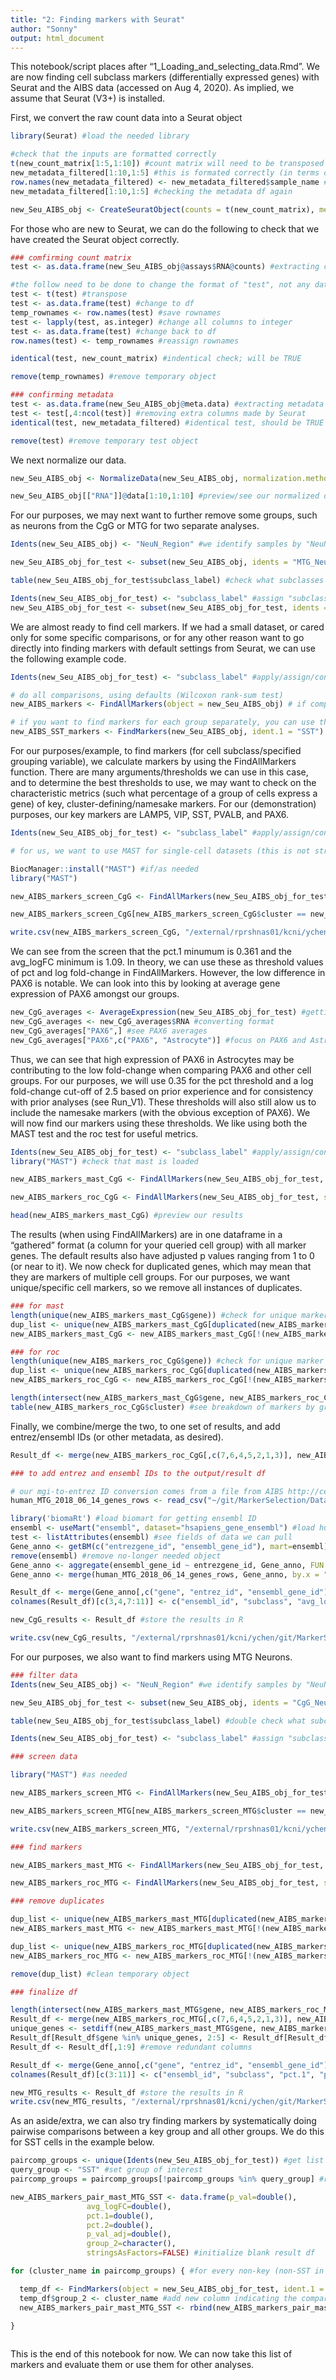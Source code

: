 ```yaml
---
title: "2: Finding markers with Seurat"
author: "Sonny"
output: html_document
---
```


This notebook/script places after "1_Loading_and_selecting_data.Rmd". We are now finding cell subclass markers (differentially expressed genes) with Seurat and the AIBS data (accessed on Aug 4, 2020). As implied, we assume that Seurat (V3+) is installed.

First, we convert the raw count data into a Seurat object

```r

library(Seurat) #load the needed library

#check that the inputs are formatted correctly
t(new_count_matrix[1:5,1:10]) #count matrix will need to be transposed for Seurat
new_metadata_filtered[1:10,1:5] #this is formated correctly (in terms of rows and columns) but will set rownames just in case
row.names(new_metadata_filtered) <- new_metadata_filtered$sample_name #setting row names to sample names
new_metadata_filtered[1:10,1:5] #checking the metadata df again

new_Seu_AIBS_obj <- CreateSeuratObject(counts = t(new_count_matrix), meta.data = new_metadata_filtered) #this creates the Seurat object from our data

```

For those who are new to Seurat, we can do the following to check that we have created the Seurat object correctly.

```r
### comfirming count matrix
test <- as.data.frame(new_Seu_AIBS_obj@assays$RNA@counts) #extracting count matrix from Seurat object

#the follow need to be done to change the format of "test", not any data within it; this will allow us to use "identical" to compare "test" and the original count data in new_count_matrix
test <- t(test) #transpose
test <- as.data.frame(test) #change to df
temp_rownames <- row.names(test) #save rownames
test <- lapply(test, as.integer) #change all columns to integer
test <- as.data.frame(test) #change back to df
row.names(test) <- temp_rownames #reassign rownames

identical(test, new_count_matrix) #indentical check; will be TRUE

remove(temp_rownames) #remove temporary object

### confirming metadata
test <- as.data.frame(new_Seu_AIBS_obj@meta.data) #extracting metadata from Seurat object
test <- test[,4:ncol(test)] #removing extra columns made by Seurat
identical(test, new_metadata_filtered) #identical test, should be TRUE

remove(test) #remove temporary test object

```

We next normalize our data.

```r

new_Seu_AIBS_obj <- NormalizeData(new_Seu_AIBS_obj, normalization.method = "LogNormalize", scale.factor = 1000000)

new_Seu_AIBS_obj[["RNA"]]@data[1:10,1:10] #preview/see our normalized data

```

For our purposes, we may next want to further remove some groups, such as neurons from the CgG or MTG for two separate analyses.

```r

Idents(new_Seu_AIBS_obj) <- "NeuN_Region" #we identify samples by "NeuN_Region", which we made befire in 1_Loading_and_selecting_data.Rmd to make it easy for us to remove neurons from MTG/CgG later

new_Seu_AIBS_obj_for_test <- subset(new_Seu_AIBS_obj, idents = "MTG_Neuronal", invert = TRUE) #remove "MTG_Neuronal" cells

table(new_Seu_AIBS_obj_for_test$subclass_label) #check what subclasses we have

Idents(new_Seu_AIBS_obj_for_test) <- "subclass_label" #assign "subclass_label" as the key grouping variable now
new_Seu_AIBS_obj_for_test <- subset(new_Seu_AIBS_obj_for_test, idents = "L4 IT", invert = TRUE) #remove "L4 IT" cell since there is an N of 1

```

We are almost ready to find cell markers. If we had a small dataset, or cared only for some specific comparisons, or for any other reason want to go directly into finding markers with default settings from Seurat, we can use the following example code.

```r

Idents(new_Seu_AIBS_obj_for_test) <- "subclass_label" #apply/assign/confirm our identity labels of interest to cells, if not already done so

# do all comparisons, using defaults (Wilcoxon rank-sum test)
new_AIBS_markers <- FindAllMarkers(object = new_Seu_AIBS_obj) # if computational resources/time is not an issue, we can run this using all default settings; this is not run for the generation of this notbook

# if you want to find markers for each group separately, you can use the example code below:
new_AIBS_SST_markers <- FindMarkers(new_Seu_AIBS_obj, ident.1 = "SST") #this is not run for the generation of this notbook


```

For our purposes/example, to find markers (for cell subclass/specified grouping variable), we calculate markers by using the FindAllMarkers function. There are many arguments/thresholds we can use in this case, and to determine the best thresholds to use, we may want to check on the characteristic metrics (such what percentage of a group of cells express a gene) of key, cluster-defining/namesake markers. For our (demonstration) purposes, our key markers are LAMP5, VIP, SST, PVALB, and PAX6.

```r

Idents(new_Seu_AIBS_obj_for_test) <- "subclass_label" #apply/assign/confirm our identity labels of interest to cells, if not already done so

# for us, we want to use MAST for single-cell datasets (this is not strictly necessary for the screening step, but will be what we ultimately use to find markers)

BiocManager::install("MAST") #if/as needed
library("MAST")

new_AIBS_markers_screen_CgG <- FindAllMarkers(new_Seu_AIBS_obj_for_test, slot = "data", logfc.threshold = .1, min.pct = .1, only.pos = TRUE, return.thresh = .05, test.use = "MAST") # we use this as a dummy run; we don't care about these results per se, but rather the fold-changes and detected percentages of key markers in their cannonical groups (e.g: SST in SST cluster) 

new_AIBS_markers_screen_CgG[new_AIBS_markers_screen_CgG$cluster == new_AIBS_markers_screen_CgG$gene,] #see namesake gene's fc and pct

write.csv(new_AIBS_markers_screen_CgG, "/external/rprshnas01/kcni/ychen/git/MarkerSelection/Data/Outputs/new_screen_CgG_results.csv") #save screen results

```

We can see from the screen that the pct.1 minumum is 0.361 and the avg_logFC minimum is 1.09. In theory, we can use these as threshold values of pct and log fold-change in FindAllMarkers. However, the low difference in PAX6 is notable. We can look into this by looking at average gene expression of PAX6 amongst our groups.

```r

new_CgG_averages <- AverageExpression(new_Seu_AIBS_obj_for_test) #getting averages
new_CgG_averages <- new_CgG_averages$RNA #converting format
new_CgG_averages["PAX6",] #see PAX6 averages
new_CgG_averages["PAX6",c("PAX6", "Astrocyte")] #focus on PAX6 and Astrocyte

```

Thus, we can see that high expression of PAX6 in Astrocytes may be contributing to the low fold-change when comparing PAX6 and other cell groups. For our purposes, we will use 0.35 for the pct threshold and a log fold-change cut-off of 2.5 based on prior experience and for consistency with prior analyses (see Run_V1). These thresholds will also still alow us to include the namesake markers (with the obvious exception of PAX6). We will now find our markers using these thresholds. We like using both the MAST test and the roc test for useful metrics.

```r

Idents(new_Seu_AIBS_obj_for_test) <- "subclass_label" #apply/assign/confirm our identity labels of interest to cells, if not already done so
library("MAST") #check that mast is loaded

new_AIBS_markers_mast_CgG <- FindAllMarkers(new_Seu_AIBS_obj_for_test, slot = "data", logfc.threshold = 2.5, min.pct = .35, only.pos = TRUE, return.thresh = .05, test.use = "MAST") #find markers

new_AIBS_markers_roc_CgG <- FindAllMarkers(new_Seu_AIBS_obj_for_test, slot = "data", logfc.threshold = 2.5, min.pct = .35, only.pos = TRUE, return.thresh = .05, test.use = "roc") #find markers using roc

head(new_AIBS_markers_mast_CgG) #preview our results

```

The results (when using FindAllMarkers) are in one dataframe in a "gathered" format (a column for your queried cell group) with all marker genes. The default results also have adjusted p values ranging from 1 to 0 (or near to it). We now check for duplicated genes, which may mean that they are markers of multiple cell groups. For our purposes, we want unique/specific cell markers, so we remove all instances of duplicates.

```r

### for mast
length(unique(new_AIBS_markers_mast_CgG$gene)) #check for unique marker genes
dup_list <- unique(new_AIBS_markers_mast_CgG[duplicated(new_AIBS_markers_mast_CgG$gene),"gene"]) #list of duplicated genes
new_AIBS_markers_mast_CgG <- new_AIBS_markers_mast_CgG[!(new_AIBS_markers_mast_CgG$gene %in% dup_list),] #remove duplicated marker genes

### for roc
length(unique(new_AIBS_markers_roc_CgG$gene)) #check for unique marker genes
dup_list <- unique(new_AIBS_markers_roc_CgG[duplicated(new_AIBS_markers_roc_CgG$gene),"gene"]) #list of duplicated genes
new_AIBS_markers_roc_CgG <- new_AIBS_markers_roc_CgG[!(new_AIBS_markers_roc_CgG$gene %in% dup_list),] #remove duplicated marker genes

length(intersect(new_AIBS_markers_mast_CgG$gene, new_AIBS_markers_roc_CgG$gene)) #see intersect of marker genes
table(new_AIBS_markers_roc_CgG$cluster) #see breakdown of markers by group

```

Finally, we combine/merge the two, to one set of results, and add entrez/ensembl IDs (or other metadata, as desired).

```r

Result_df <- merge(new_AIBS_markers_roc_CgG[,c(7,6,4,5,2,1,3)], new_AIBS_markers_mast_CgG[,c(1,5,7)], by = "gene", all.x = TRUE, all.y = TRUE) #combine the marker df; may want to double check the indices/order

### to add entrez and ensembl IDs to the output/result df

# our mgi-to-entrez ID conversion comes from a file from AIBS http://celltypes.brain-map.org/api/v2/well_known_file_download/694416044
human_MTG_2018_06_14_genes_rows <- read_csv("~/git/MarkerSelection/Data/Inputs/human_MTG_2018-06-14_genes-rows.csv") #loading the conversion data for entrez IDs from AIBS

library('biomaRt') #load biomart for getting ensembl ID
ensembl <- useMart("ensembl", dataset="hsapiens_gene_ensembl") #load human gene dataset
test <- listAttributes(ensembl) #see fields of data we can pull
Gene_anno <- getBM(c("entrezgene_id", "ensembl_gene_id"), mart=ensembl) # getting ensembl gene IDs, will convert from entrez IDs
remove(ensembl) #remove no-longer needed object
Gene_anno <- aggregate(ensembl_gene_id ~ entrezgene_id, Gene_anno, FUN = toString) #aggregate cases of multiple ensembl ID per entrez ID
Gene_anno <- merge(human_MTG_2018_06_14_genes_rows, Gene_anno, by.x = "entrez_id", by.y = "entrezgene_id", all.x = TRUE) #merge for final gene ID conversion df, using the AIBS df as the master

Result_df <- merge(Gene_anno[,c("gene", "entrez_id", "ensembl_gene_id")], Result_df, by = "gene", all.y = TRUE) #add entrez and ensembl ids, keeping all results, even if they don't have a corresponding entry from Gene-Anno
colnames(Result_df)[c(3,4,7:11)] <- c("ensembl_id", "subclass", "avg_logFC", "roc_myAUC", "roc_power", "MAST_p_val","MAST_p_val_adj") #rename some columns for clarity

new_CgG_results <- Result_df #store the results in R

write.csv(new_CgG_results, "/external/rprshnas01/kcni/ychen/git/MarkerSelection/Data/Outputs/new_CgG_results.csv") #save/export results

```

For our purposes, we also want to find markers using MTG Neurons.

```r
### filter data
Idents(new_Seu_AIBS_obj) <- "NeuN_Region" #we identify samples by "NeuN_Region", which we made befire in 1_Loading_and_selecting_data.Rmd to make it easy for us to remove neurons from MTG/CgG later

new_Seu_AIBS_obj_for_test <- subset(new_Seu_AIBS_obj, idents = "CgG_Neuronal", invert = TRUE) #remove "CgG_Neuronal" cells

table(new_Seu_AIBS_obj_for_test$subclass_label) #double check what subclasses we have

Idents(new_Seu_AIBS_obj_for_test) <- "subclass_label" #assign "subclass_label" as the key grouping variable now

### screen data

library("MAST") #as needed

new_AIBS_markers_screen_MTG <- FindAllMarkers(new_Seu_AIBS_obj_for_test, slot = "data", logfc.threshold = .2, min.pct = .2, only.pos = TRUE, return.thresh = .05, test.use = "MAST") # we use this as a dummy run; we don't care about these results per se, but rather the fold-changes and detected percentages of key markers in their cannonical groups (e.g: SST in SST cluster); we made the thresholds slightly more stringent here than for CgG, to speed up the analysis

new_AIBS_markers_screen_MTG[new_AIBS_markers_screen_MTG$cluster == new_AIBS_markers_screen_MTG$gene,] #see namesake gene's fc and pct

write.csv(new_AIBS_markers_screen_MTG, "/external/rprshnas01/kcni/ychen/git/MarkerSelection/Data/Outputs/new_screen_MTG_results.csv") #save screen results

### find markers

new_AIBS_markers_mast_MTG <- FindAllMarkers(new_Seu_AIBS_obj_for_test, slot = "data", logfc.threshold = 2.5, min.pct = .35, only.pos = TRUE, return.thresh = .05, test.use = "MAST") #find markers

new_AIBS_markers_roc_MTG <- FindAllMarkers(new_Seu_AIBS_obj_for_test, slot = "data", logfc.threshold = 2.5, min.pct = .35, only.pos = TRUE, return.thresh = .05, test.use = "roc") #find markers using roc

### remove duplicates

dup_list <- unique(new_AIBS_markers_mast_MTG[duplicated(new_AIBS_markers_mast_MTG$gene),"gene"]) #list of duplicated genes
new_AIBS_markers_mast_MTG <- new_AIBS_markers_mast_MTG[!(new_AIBS_markers_mast_MTG$gene %in% dup_list),] #remove duplicated marker genes

dup_list <- unique(new_AIBS_markers_roc_MTG[duplicated(new_AIBS_markers_roc_MTG$gene),"gene"]) #list of duplicated genes
new_AIBS_markers_roc_MTG <- new_AIBS_markers_roc_MTG[!(new_AIBS_markers_roc_MTG$gene %in% dup_list),] #remove duplicated marker genes

remove(dup_list) #clean temporary object

### finalize df

length(intersect(new_AIBS_markers_mast_MTG$gene, new_AIBS_markers_roc_MTG$gene)) #see intersect of marker genes
Result_df <- merge(new_AIBS_markers_roc_MTG[,c(7,6,4,5,2,1,3)], new_AIBS_markers_mast_MTG[,c(1,5,7,6,3,4,2)], by = "gene", all.x = TRUE, all.y = TRUE) #combine the marker df; may want to double check the indices/order
unique_genes <- setdiff(new_AIBS_markers_mast_MTG$gene, new_AIBS_markers_roc_MTG$gene) #genes unique to mast_MTG
Result_df[Result_df$gene %in% unique_genes, 2:5] <- Result_df[Result_df$gene %in% unique_genes, 10:13] #fill in metrics unique to mast_MTG
Result_df <- Result_df[,1:9] #remove redundant columns

Result_df <- merge(Gene_anno[,c("gene", "entrez_id", "ensembl_gene_id")], Result_df, by = "gene", all.y = TRUE) #add entrez and ensembl ids, keeping all results, even if they don't have a corresponding entry from Gene-Anno
colnames(Result_df)[c(3:11)] <- c("ensembl_id", "subclass", "pct.1", "pct.2", "avg_logFC", "roc_myAUC", "roc_power", "MAST_p_val","MAST_p_val_adj") #rename some columns for clarity

new_MTG_results <- Result_df #store the results in R
write.csv(new_MTG_results, "/external/rprshnas01/kcni/ychen/git/MarkerSelection/Data/Outputs/new_MTG_results.csv") #save/export results

```

As an aside/extra, we can also try finding markers by systematically doing pairwise comparisons between a key group and all other groups. We do this for SST cells in the example below.

```r

paircomp_groups <- unique(Idents(new_Seu_AIBS_obj_for_test)) #get list of all groups
query_group <- "SST" #set group of interest
paircomp_groups = paircomp_groups[!paircomp_groups %in% query_group] #remove group of interest from list of cell groups (e.g: no need to compare SST to SST)

new_AIBS_markers_pair_mast_MTG_SST <- data.frame(p_val=double(),
                 avg_logFC=double(),
                 pct.1=double(),
                 pct.2=double(),
                 p_val_adj=double(),
                 group_2=character(),
                 stringsAsFactors=FALSE) #initialize blank result df

for (cluster_name in paircomp_groups) { #for every non-key (non-SST in this case) group,

  temp_df <- FindMarkers(object = new_Seu_AIBS_obj_for_test, ident.1 = query_group, ident.2 = cluster_name, logfc.threshold = 2.5, min.pct = .35, only.pos = TRUE, test.use = "MAST") #get results for pairwise comparison between group of interest and current group in loop
  temp_df$group_2 <- cluster_name #add new column indicating the comparator/group 2
  new_AIBS_markers_pair_mast_MTG_SST <- rbind(new_AIBS_markers_pair_mast_MTG_SST, temp_df) #add results to overall result df

}
 
```

This is the end of this notebook for now. We can now take this list of markers and evaluate them or use them for other analyses.
